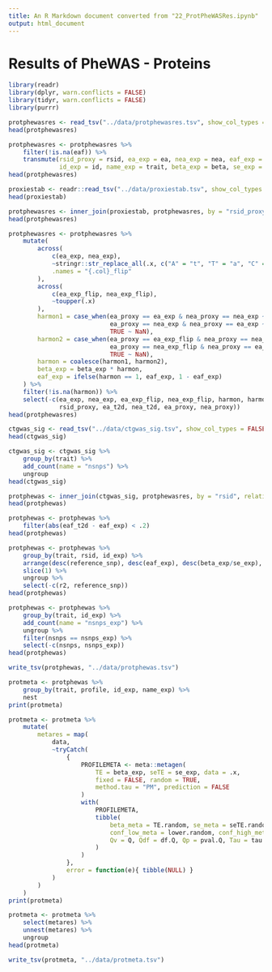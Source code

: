 ```yaml
---
title: An R Markdown document converted from "22_ProtPheWASRes.ipynb"
output: html_document
---
```


# Results of PheWAS - Proteins

```r
library(readr)
library(dplyr, warn.conflicts = FALSE)
library(tidyr, warn.conflicts = FALSE)
library(purrr)
```

```r
protphewasres <- read_tsv("../data/protphewasres.tsv", show_col_types = FALSE)
head(protphewasres)
```

```r
protphewasres <- protphewasres %>%
    filter(!is.na(eaf)) %>%
    transmute(rsid_proxy = rsid, ea_exp = ea, nea_exp = nea, eaf_exp = eaf, 
              id_exp = id, name_exp = trait, beta_exp = beta, se_exp = se)
head(protphewasres)
```

```r
proxiestab <- readr::read_tsv("../data/proxiestab.tsv", show_col_types = FALSE)
head(proxiestab)
```

```r
protphewasres <- inner_join(proxiestab, protphewasres, by = "rsid_proxy", relationship = "many-to-many")
head(protphewasres)
```

```r
protphewasres <- protphewasres %>%
    mutate(
        across(
            c(ea_exp, nea_exp),
            ~stringr::str_replace_all(.x, c("A" = "t", "T" = "a", "C" = "g", "G" = "c")),
            .names = "{.col}_flip"
        ),
        across(
            c(ea_exp_flip, nea_exp_flip),
            ~toupper(.x)
        ),
        harmon1 = case_when(ea_proxy == ea_exp & nea_proxy == nea_exp ~ 1,
                            ea_proxy == nea_exp & nea_proxy == ea_exp ~ -1,
                            TRUE ~ NaN),
        harmon2 = case_when(ea_proxy == ea_exp_flip & nea_proxy == nea_exp_flip ~ 1,
                            ea_proxy == nea_exp_flip & nea_proxy == ea_exp_flip ~ -1,
                            TRUE ~ NaN),
        harmon = coalesce(harmon1, harmon2),
        beta_exp = beta_exp * harmon,
        eaf_exp = ifelse(harmon == 1, eaf_exp, 1 - eaf_exp)
    ) %>%
    filter(!is.na(harmon)) %>%
    select(-c(ea_exp, nea_exp, ea_exp_flip, nea_exp_flip, harmon, harmon1, harmon2,
              rsid_proxy, ea_t2d, nea_t2d, ea_proxy, nea_proxy))
head(protphewasres)
```

```r
ctgwas_sig <- read_tsv("../data/ctgwas_sig.tsv", show_col_types = FALSE)
head(ctgwas_sig)
```

```r
ctgwas_sig <- ctgwas_sig %>%
    group_by(trait) %>%
    add_count(name = "nsnps") %>%
    ungroup
head(ctgwas_sig)
```

```r
protphewas <- inner_join(ctgwas_sig, protphewasres, by = "rsid", relationship = "many-to-many")
head(protphewas)
```

```r
protphewas <- protphewas %>%
    filter(abs(eaf_t2d - eaf_exp) < .2)
head(protphewas)
```

```r
protphewas <- protphewas %>%
    group_by(trait, rsid, id_exp) %>%
    arrange(desc(reference_snp), desc(eaf_exp), desc(beta_exp/se_exp), .by_group = TRUE) %>%
    slice(1) %>%
    ungroup %>%
    select(-c(r2, reference_snp))
head(protphewas)
```

```r
protphewas <- protphewas %>%
    group_by(trait, id_exp) %>%
    add_count(name = "nsnps_exp") %>%
    ungroup %>%
    filter(nsnps == nsnps_exp) %>%
    select(-c(nsnps, nsnps_exp))
head(protphewas)
```

```r
write_tsv(protphewas, "../data/protphewas.tsv")
```

```r
protmeta <- protphewas %>%
    group_by(trait, profile, id_exp, name_exp) %>%
    nest
print(protmeta)
```

```r
protmeta <- protmeta %>%
    mutate(
        metares = map(
            data,
            ~tryCatch(
                {
                    PROFILEMETA <- meta::metagen(
                        TE = beta_exp, seTE = se_exp, data = .x,
                        fixed = FALSE, random = TRUE,
                        method.tau = "PM", prediction = FALSE
                    )
                    with(
                        PROFILEMETA,
                        tibble(
                            beta_meta = TE.random, se_meta = seTE.random, pval_meta = pval.random, 
                            conf_low_meta = lower.random, conf_high_meta = upper.random,
                            Qv = Q, Qdf = df.Q, Qp = pval.Q, Tau = tau
                        )
                    )
                },
                error = function(e){ tibble(NULL) }
            )
        )
    )
print(protmeta)
```

```r
protmeta <- protmeta %>%
    select(metares) %>%
    unnest(metares) %>%
    ungroup
head(protmeta)
```

```r
write_tsv(protmeta, "../data/protmeta.tsv")
```

